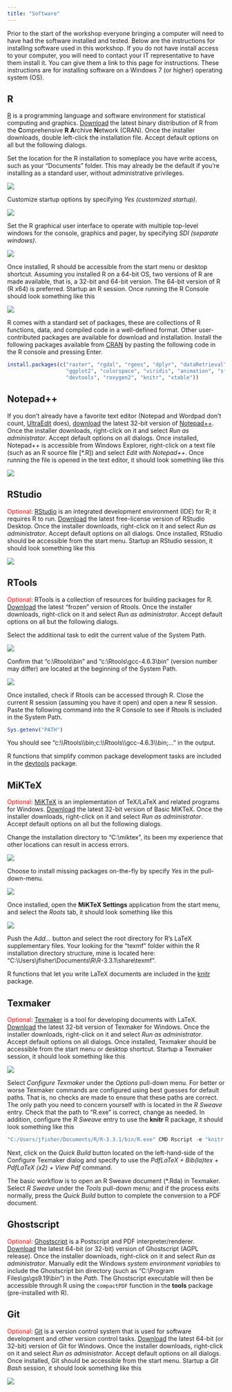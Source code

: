 ```yaml
---
title: "Software"
---
```


Prior to the start of the workshop everyone bringing a computer will need to have had the software installed and tested.
Below are the instructions for installing software used in this workshop.
If you do not have install access to your computer,
you will need to contact your IT representative to have them install it.
You can give them a link to this page for instructions.
These instructions are for installing software on a Windows 7 (or higher) operating system (OS).

## R

[R](https://www.r-project.org/) is a programming language and software environment
for statistical computing and graphics.
[Download](http://cran.rstudio.com/bin/windows/base/) the latest binary distribution of R
from the **C**omprehensive **R** **A**rchive **N**etwork (CRAN).
Once the installer downloads, double left-click the installation file.
Accept default options on all but the following dialogs.

Set the location for the R installation to someplace you have write access, such as your "Documents" folder.
This may already be the default if you're installing as a standard user, without administrative privileges.

| ![](images/software-r_01.png)

Customize startup options by specifying *Yes (customized startup)*.

| ![](images/software-r_02.png)

Set the R graphical user interface to operate with multiple top-level windows for the console,
graphics and pager, by specifying *SDI (separate windows)*.

| ![](images/software-r_03.png)

Once installed, R should be accessible from the start menu or desktop shortcut.
Assuming you installed R on a 64-bit OS, two versions of R are made available, that is, a 32-bit and 64-bit version.
The 64-bit version of R (R x64) is preferred.
Startup an R session.
Once running the R Console should look something like this

| ![](images/software-r_04.png)

R comes with a standard set of packages,
these are collections of R functions, data, and compiled code in a well-defined format.
Other user-contributed packages are available for download and installation.
Install the following packages available from [CRAN](https://cloud.r-project.org/web/packages/)
by pasting the following code in the R console and pressing Enter.

```r
install.packages(c("raster", "rgdal", "rgeos", "dplyr", "dataRetrieval", "lattice",
                   "ggplot2", "colorspace", "viridis", "animation", "sfsmisc",
                   "devtools", "roxygen2", "knitr", "xtable"))
```

## Notepad++

If you don't already have a favorite text editor
(Notepad and Wordpad don't count, [UltraEdit](http://www.ultraedit.com/) does),
[download](https://notepad-plus-plus.org/download/) the latest 32-bit version of
[Notepad++](https://notepad-plus-plus.org/).
Once the installer downloads, right-click on it and select *Run as administrator*.
Accept default options on all dialogs.
Once installed, Notepad++ is accessible from Windows Explorer,
right-click on a text file (such as an R source file [*.R]) and select *Edit with Notepad++*.
Once running the file is opened in the text editor, it should look something like this

| ![](images/software-notepad_01.png)

## RStudio

<span style="color:red;">Optional</span>:
[RStudio](https://www.rstudio.com/products/rstudio/) is an integrated development environment (IDE) for R; it requires R to run.
[Download](http://www.rstudio.com/products/rstudio/download/) the latest free-license version of RStudio Desktop.
Once the installer downloads, right-click on it and select *Run as administrator*.
Accept default options on all dialogs.
Once installed, RStudio should be accessible from the start menu.
Startup an RStudio session, it should look something like this

| ![](images/software-rstudio_01.png)

## RTools

<span style="color:red;">Optional</span>:
RTools is a collection of resources for building packages for R.
[Download](https://cloud.r-project.org/bin/windows/Rtools/) the latest "frozen" version of Rtools.
Once the installer downloads, right-click on it and select *Run as administrator*.
Accept default options on all but the following dialogs.

Select the additional task to edit the current value of the System Path.

| ![](images/software-rtools_01.png)

Confirm that "c:\\Rtools\\bin" and "c:\\Rtools\\gcc-4.6.3\\bin" (version number may differ)
are located at the beginning of the System Path.

| ![](images/software-rtools_02.png)

Once installed, check if Rtools can be accessed through R.
Close the current R session (assuming you have it open) and open a new R session.
Paste the following command into the R Console to see if Rtools is included in the System Path.

```r
Sys.getenv("PATH")
```

You should see "c:\\\\Rtools\\\\bin;c:\\\\Rtools\\\\gcc-4.6.3\\\\bin;..." in the output.

R functions that simplify common package development tasks are included in the
[devtools](https://CRAN.R-project.org/package=devtools) package.

## MiKTeX

<span style="color:red;">Optional</span>:
[MiKTeX](http://miktex.org/) is an implementation of TeX/LaTeX and related programs for Windows.
[Download](http://miktex.org/download) the latest 32-bit version of Basic MiKTeX.
Once the installer downloads, right-click on it and select *Run as administrator*.
Accept default options on all but the following dialogs.

Change the installation directory to "C:\\miktex",
its been my experience that other locations can result in access errors.

| ![](images/software-miktex_01.png)

Choose to install missing packages on-the-fly by specify *Yes* in the pull-down-menu.

| ![](images/software-miktex_02.png)

Once installed, open the **MiKTeX Settings** application from the start menu, and
select the *Roots* tab, it should look something like this

| ![](images/software-miktex_03.png)

Push the *Add...* button and select the root directory for R's LaTeX supplementary files.
Your looking for the "texmf" folder within the R installation directory structure, mine is located here:
"C:\\Users\\jfisher\\Documents\\R\\R-3.3.1\\share\\texmf".

R functions that let you write LaTeX documents are included in the
[knitr](https://CRAN.R-project.org/package=knitr) package.

## Texmaker

<span style="color:red;">Optional</span>:
[Texmaker](http://www.xm1math.net/texmaker/) is a tool for developing documents with LaTeX.
[Download](http://www.xm1math.net/texmaker/download.html) the latest 32-bit version of Texmaker for Windows.
Once the installer downloads, right-click on it and select *Run as administrator*.
Accept default options on all dialogs.
Once installed, Texmaker should be accessible from the start menu or desktop shortcut.
Startup a Texmaker session, it should look something like this

| ![](images/software-texmaker_01.png)

Select *Configure Texmaker* under the *Options* pull-down menu.
For better or worse Texmaker commands are configured using best guesses for default paths.
That is, no checks are made to ensure that these paths are correct.
The only path you need to concern yourself with is located in the *R Sweave* entry.
Check that the path to "R.exe" is correct, change as needed.
In addition, configure the *R Sweave* entry to use the **knitr** R package,
it should look something like this

```r
"C:/Users/jfisher/Documents/R/R-3.3.1/bin/R.exe" CMD Rscript -e "knitr::knit('%.Rnw')"
```

Next, click on the *Quick Build* button located on the left-hand-side of the Configure Texmaker dialog
and specify to use the *PdfLaTeX + Bib(la)tex + PdfLaTeX (x2) + View Pdf* command.

The basic workflow is to open an R Sweave document (\*.Rda) in Texmaker.
Select *R Sweave* under the *Tools* pull-down menu;
and if the process exits normally, press the *Quick Build* button to complete the conversion to a PDF document.

## Ghostscript

<span style="color:red;">Optional</span>:
[Ghostscript](http://ghostscript.com/) is a Postscript and PDF interpreter/renderer.
[Download](http://ghostscript.com/download/gsdnld.html) the latest 64-bit (or 32-bit) version of Ghostscript (AGPL release).
Once the installer downloads, right-click on it and select *Run as administrator*.
Manually edit the Windows *system environment variables* to include the Ghostscript bin directory
(such as "C:\\Program Files\\gs\\gs9.19\\bin") in the *Path*.
The Ghostscript executable will then be accessible through R using the `compactPDF` function
in the **tools** package (pre-installed with R).


## Git

<span style="color:red;">Optional</span>:
[Git](https://git-scm.com/) is a version control system that is used for
software development and other version control tasks.
[Download](https://git-scm.com/download) the latest 64-bit (or 32-bit) version of Git for Windows.
Once the installer downloads, right-click on it and select *Run as administrator*.
Accept default options on all dialogs.
Once installed, Git should be accessible from the start menu.
Startup a *Git Bash* session, it should look something like this

| ![](images/software-git_01.png)
